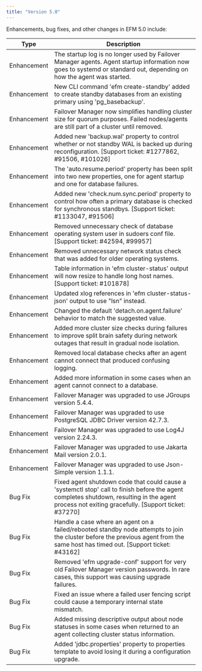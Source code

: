 ```yaml
---
title: "Version 5.0"
---
```


Enhancements, bug fixes, and other changes in EFM 5.0 include:

| Type | Description |
| ---- |------------ |
| Enhancement | The startup log is no longer used by Failover Manager agents. Agent startup information now goes to systemd or standard out, depending on how the agent was started. |
| Enhancement | New CLI command 'efm create-standby' added to create standby databases from an existing primary using 'pg_basebackup'. |
| Enhancement | Failover Manager now simplifies handling cluster size for quorum purposes. Failed nodes/agents are still part of a cluster until removed. |
| Enhancement | Added new 'backup.wal' property to control whether or not standby WAL is backed up during reconfiguration. [Support ticket: #1277862, #91506, #101026] |
| Enhancement | The 'auto.resume.period' property has been split into two new properties, one for agent startup and one for database failures. |
| Enhancement | Added new 'check.num.sync.period' property to control how often a primary database is checked for synchronous standbys. [Support ticket: #1133047, #91506] |
| Enhancement | Removed unnecessary check of database operating system user in sudoers conf file. [Support ticket: #42594, #99957] |
| Enhancement | Removed unnecessary network status check that was added for older operating systems. |
| Enhancement | Table information in 'efm cluster-status' output will now resize to handle long host names. [Support ticket: #101878] |
| Enhancement | Updated xlog references in 'efm cluster-status-json' output to use "lsn" instead. |
| Enhancement | Changed the default 'detach.on.agent.failure' behavior to match the suggested value. |
| Enhancement | Added more cluster size checks during failures to improve split brain safety during network outages that result in gradual node isolation. |
| Enhancement | Removed local database checks after an agent cannot connect that produced confusing logging. |
| Enhancement | Added more information in some cases when an agent cannot connect to a database. |
| Enhancement | Failover Manager was upgraded to use JGroups version 5.4.4. |
| Enhancement | Failover Manager was upgraded to use PostgreSQL JDBC Driver version 42.7.3. |
| Enhancement | Failover Manager was upgraded to use Log4J version 2.24.3. |
| Enhancement | Failover Manager was upgraded to use Jakarta Mail version 2.0.1. |
| Enhancement | Failover Manager was upgraded to use Json-Simple version 1.1.1. |
| Bug Fix | Fixed agent shutdown code that could cause a 'systemctl stop' call to finish before the agent completes shutdown, resulting in the agent process not exiting gracefully. [Support ticket: #37270] |
| Bug Fix | Handle a case where an agent on a failed/rebooted standby node attempts to join the cluster before the previous agent from the same host has timed out. [Support ticket: #43162] |
| Bug Fix | Removed 'efm upgrade-conf' support for very old Failover Manager version passwords. In rare cases, this support was causing upgrade failures. |
| Bug Fix | Fixed an issue where a failed user fencing script could cause a temporary internal state mismatch. |
| Bug Fix | Added missing descriptive output about node statuses in some cases when returned to an agent collecting cluster status information.  |
| Bug Fix | Added 'jdbc.properties' property to properties template to avoid losing it during a configuration upgrade.  |
